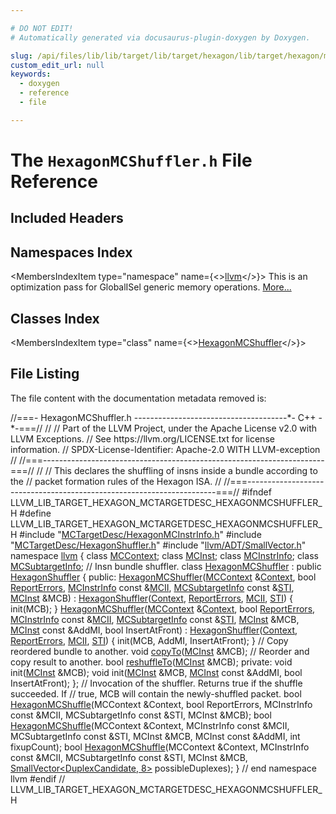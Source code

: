 ```yaml
---

# DO NOT EDIT!
# Automatically generated via docusaurus-plugin-doxygen by Doxygen.

slug: /api/files/lib/lib/target/lib/target/hexagon/lib/target/hexagon/mctargetdesc/hexagonmcshuffler-h
custom_edit_url: null
keywords:
  - doxygen
  - reference
  - file

---
```





# The `HexagonMCShuffler.h` File Reference

<DoxygenPage pluginConfig={pluginConfig}>



## Included Headers

<IncludesList>
<IncludesListItem
  filePath="MCTargetDesc/HexagonMCInstrInfo.h"
  permalink="/docs/api/files/lib/lib/target/lib/target/hexagon/lib/target/hexagon/mctargetdesc/hexagonmcinstrinfo-h"
  isLocal="true" />
<IncludesListItem
  filePath="MCTargetDesc/HexagonShuffler.h"
  permalink="/docs/api/files/lib/lib/target/lib/target/hexagon/lib/target/hexagon/mctargetdesc/hexagonshuffler-h"
  isLocal="true" />
<IncludesListItem
  filePath="llvm/ADT/SmallVector.h"
  permalink="/docs/api/files/include/include/llvm/include/llvm/adt/smallvector-h"
  isLocal="true" />
</IncludesList>

## Namespaces Index

<MembersIndex>

<MembersIndexItem
  type="namespace"
  name={<><a href="/docs/api/namespaces/llvm">llvm</a></>}>
This is an optimization pass for GlobalISel generic memory operations. <a href="/docs/api/namespaces/llvm/#details">More...</a>
</MembersIndexItem>

</MembersIndex>

## Classes Index

<MembersIndex>

<MembersIndexItem
  type="class"
  name={<><a href="/docs/api/classes/llvm/hexagonmcshuffler">HexagonMCShuffler</a></>}>
</MembersIndexItem>

</MembersIndex>


## File Listing

The file content with the documentation metadata removed is:

<ProgramListing>

<Link id="l00001" /><CodeLine lineNumber="1"><Highlight kind="comment">//===- HexagonMCShuffler.h --------------------------------------&#42;- C++ -&#42;-===//</Highlight><Highlight kind="normal"></Highlight></CodeLine>
<Link id="l00002" /><CodeLine lineNumber="2"><Highlight kind="normal"></Highlight><Highlight kind="comment">//</Highlight><Highlight kind="normal"></Highlight></CodeLine>
<Link id="l00003" /><CodeLine lineNumber="3"><Highlight kind="normal"></Highlight><Highlight kind="comment">// Part of the LLVM Project, under the Apache License v2.0 with LLVM Exceptions.</Highlight><Highlight kind="normal"></Highlight></CodeLine>
<Link id="l00004" /><CodeLine lineNumber="4"><Highlight kind="normal"></Highlight><Highlight kind="comment">// See https://llvm.org/LICENSE.txt for license information.</Highlight><Highlight kind="normal"></Highlight></CodeLine>
<Link id="l00005" /><CodeLine lineNumber="5"><Highlight kind="normal"></Highlight><Highlight kind="comment">// SPDX-License-Identifier: Apache-2.0 WITH LLVM-exception</Highlight><Highlight kind="normal"></Highlight></CodeLine>
<Link id="l00006" /><CodeLine lineNumber="6"><Highlight kind="normal"></Highlight><Highlight kind="comment">//</Highlight><Highlight kind="normal"></Highlight></CodeLine>
<Link id="l00007" /><CodeLine lineNumber="7"><Highlight kind="normal"></Highlight><Highlight kind="comment">//===----------------------------------------------------------------------===//</Highlight><Highlight kind="normal"></Highlight></CodeLine>
<Link id="l00008" /><CodeLine lineNumber="8"><Highlight kind="normal"></Highlight><Highlight kind="comment">//</Highlight><Highlight kind="normal"></Highlight></CodeLine>
<Link id="l00009" /><CodeLine lineNumber="9"><Highlight kind="normal"></Highlight><Highlight kind="comment">// This declares the shuffling of insns inside a bundle according to the</Highlight><Highlight kind="normal"></Highlight></CodeLine>
<Link id="l00010" /><CodeLine lineNumber="10"><Highlight kind="normal"></Highlight><Highlight kind="comment">// packet formation rules of the Hexagon ISA.</Highlight><Highlight kind="normal"></Highlight></CodeLine>
<Link id="l00011" /><CodeLine lineNumber="11"><Highlight kind="normal"></Highlight><Highlight kind="comment">//</Highlight><Highlight kind="normal"></Highlight></CodeLine>
<Link id="l00012" /><CodeLine lineNumber="12"><Highlight kind="normal"></Highlight><Highlight kind="comment">//===----------------------------------------------------------------------===//</Highlight><Highlight kind="normal"></Highlight></CodeLine>
<Link id="l00013" /><CodeLine lineNumber="13"><Highlight kind="normal"></Highlight></CodeLine>
<Link id="l00014" /><CodeLine lineNumber="14"><Highlight kind="normal"></Highlight><Highlight kind="preprocessor">#ifndef LLVM&#95;LIB&#95;TARGET&#95;HEXAGON&#95;MCTARGETDESC&#95;HEXAGONMCSHUFFLER&#95;H</Highlight><Highlight kind="normal"></Highlight></CodeLine>
<Link id="l00015" /><CodeLine lineNumber="15"><Highlight kind="normal"></Highlight><Highlight kind="preprocessor">#define LLVM&#95;LIB&#95;TARGET&#95;HEXAGON&#95;MCTARGETDESC&#95;HEXAGONMCSHUFFLER&#95;H</Highlight><Highlight kind="normal"></Highlight></CodeLine>
<Link id="l00016" /><CodeLine lineNumber="16"><Highlight kind="normal"></Highlight></CodeLine>
<Link id="l00017" /><CodeLine lineNumber="17"><Highlight kind="normal"></Highlight><Highlight kind="preprocessor">#include &quot;<a href="/docs/api/files/lib/lib/target/lib/target/hexagon/lib/target/hexagon/mctargetdesc/hexagonmcinstrinfo-h">MCTargetDesc/HexagonMCInstrInfo.h</a>&quot;</Highlight><Highlight kind="normal"></Highlight></CodeLine>
<Link id="l00018" /><CodeLine lineNumber="18"><Highlight kind="normal"></Highlight><Highlight kind="preprocessor">#include &quot;<a href="/docs/api/files/lib/lib/target/lib/target/hexagon/lib/target/hexagon/mctargetdesc/hexagonshuffler-h">MCTargetDesc/HexagonShuffler.h</a>&quot;</Highlight><Highlight kind="normal"></Highlight></CodeLine>
<Link id="l00019" /><CodeLine lineNumber="19"><Highlight kind="normal"></Highlight><Highlight kind="preprocessor">#include &quot;<a href="/docs/api/files/include/include/llvm/include/llvm/adt/smallvector-h">llvm/ADT/SmallVector.h</a>&quot;</Highlight><Highlight kind="normal"></Highlight></CodeLine>
<Link id="l00020" /><CodeLine lineNumber="20"><Highlight kind="normal"></Highlight></CodeLine>
<Link id="l00021" /><CodeLine lineNumber="21"><Highlight kind="normal"></Highlight><Highlight kind="keyword">namespace </Highlight><Highlight kind="normal"><a href="/docs/api/namespaces/llvm">llvm</a> &#123;</Highlight></CodeLine>
<Link id="l00022" /><CodeLine lineNumber="22"><Highlight kind="normal"></Highlight></CodeLine>
<Link id="l00023" /><CodeLine lineNumber="23"><Highlight kind="normal"></Highlight><Highlight kind="keyword">class </Highlight><Highlight kind="normal"><a href="/docs/api/classes/llvm/mccontext">MCContext</a>;</Highlight></CodeLine>
<Link id="l00024" /><CodeLine lineNumber="24"><Highlight kind="normal"></Highlight><Highlight kind="keyword">class </Highlight><Highlight kind="normal"><a href="/docs/api/classes/llvm/mcinst">MCInst</a>;</Highlight></CodeLine>
<Link id="l00025" /><CodeLine lineNumber="25"><Highlight kind="normal"></Highlight><Highlight kind="keyword">class </Highlight><Highlight kind="normal"><a href="/docs/api/classes/llvm/mcinstrinfo">MCInstrInfo</a>;</Highlight></CodeLine>
<Link id="l00026" /><CodeLine lineNumber="26"><Highlight kind="normal"></Highlight><Highlight kind="keyword">class </Highlight><Highlight kind="normal"><a href="/docs/api/classes/llvm/mcsubtargetinfo">MCSubtargetInfo</a>;</Highlight></CodeLine>
<Link id="l00027" /><CodeLine lineNumber="27"><Highlight kind="normal"></Highlight></CodeLine>
<Link id="l00028" /><CodeLine lineNumber="28"><Highlight kind="normal"></Highlight><Highlight kind="comment">// Insn bundle shuffler.</Highlight><Highlight kind="normal"></Highlight></CodeLine>
<Link id="l00029" /><CodeLine lineNumber="29" lineLink="/docs/api/classes/llvm/hexagonmcshuffler"><Highlight kind="normal"></Highlight><Highlight kind="keyword">class </Highlight><Highlight kind="normal"><a href="/docs/api/classes/llvm/hexagonmcshuffler/#ab828145ae3ee983f06d2efd4ad7a21cb">HexagonMCShuffler</a> : </Highlight><Highlight kind="keyword">public</Highlight><Highlight kind="normal"> <a href="/docs/api/classes/llvm/hexagonshuffler/#a1bea60acdfd80dd427535cbe669f568b">HexagonShuffler</a> &#123;</Highlight></CodeLine>
<Link id="l00030" /><CodeLine lineNumber="30"><Highlight kind="normal"></Highlight><Highlight kind="keyword">public</Highlight><Highlight kind="normal">:</Highlight></CodeLine>
<Link id="l00031" /><CodeLine lineNumber="31" lineLink="/docs/api/classes/llvm/hexagonmcshuffler/#ab828145ae3ee983f06d2efd4ad7a21cb"><Highlight kind="normal">  <a href="/docs/api/classes/llvm/hexagonmcshuffler/#ab828145ae3ee983f06d2efd4ad7a21cb">HexagonMCShuffler</a>(<a href="/docs/api/classes/llvm/mccontext">MCContext</a> &amp;<a href="/docs/api/classes/llvm/hexagonshuffler/#a04e7bcc848338f170b3227b216aec616">Context</a>, </Highlight><Highlight kind="keywordtype">bool</Highlight><Highlight kind="normal"> <a href="/docs/api/classes/llvm/hexagonshuffler/#a8ec546f90ddb525b6500986e6ac27239">ReportErrors</a>,</Highlight></CodeLine>
<Link id="l00032" /><CodeLine lineNumber="32"><Highlight kind="normal">                    <a href="/docs/api/classes/llvm/mcinstrinfo">MCInstrInfo</a> </Highlight><Highlight kind="keyword">const</Highlight><Highlight kind="normal"> &amp;<a href="/docs/api/classes/llvm/hexagonshuffler/#ac5472a417eff2e300c9e8f08bdee1297">MCII</a>, <a href="/docs/api/classes/llvm/mcsubtargetinfo">MCSubtargetInfo</a> </Highlight><Highlight kind="keyword">const</Highlight><Highlight kind="normal"> &amp;<a href="/docs/api/classes/llvm/hexagonshuffler/#ab93a83f6136cca7d527d21196676ccc4">STI</a>,</Highlight></CodeLine>
<Link id="l00033" /><CodeLine lineNumber="33"><Highlight kind="normal">                    <a href="/docs/api/classes/llvm/mcinst">MCInst</a> &amp;MCB)</Highlight></CodeLine>
<Link id="l00034" /><CodeLine lineNumber="34"><Highlight kind="normal">      : <a href="/docs/api/classes/llvm/hexagonshuffler/#a1bea60acdfd80dd427535cbe669f568b">HexagonShuffler</a>(<a href="/docs/api/classes/llvm/hexagonshuffler/#a04e7bcc848338f170b3227b216aec616">Context</a>, <a href="/docs/api/classes/llvm/hexagonshuffler/#a8ec546f90ddb525b6500986e6ac27239">ReportErrors</a>, <a href="/docs/api/classes/llvm/hexagonshuffler/#ac5472a417eff2e300c9e8f08bdee1297">MCII</a>, <a href="/docs/api/classes/llvm/hexagonshuffler/#ab93a83f6136cca7d527d21196676ccc4">STI</a>) &#123;</Highlight></CodeLine>
<Link id="l00035" /><CodeLine lineNumber="35"><Highlight kind="normal">    init(MCB);</Highlight></CodeLine>
<Link id="l00036" /><CodeLine lineNumber="36"><Highlight kind="normal">  &#125;</Highlight></CodeLine>
<Link id="l00037" /><CodeLine lineNumber="37"><Highlight kind="normal"></Highlight></CodeLine>
<Link id="l00038" /><CodeLine lineNumber="38" lineLink="/docs/api/classes/llvm/hexagonmcshuffler/#a09dfd3467401684077720391d3a69ea0"><Highlight kind="normal">  <a href="/docs/api/classes/llvm/hexagonmcshuffler/#a09dfd3467401684077720391d3a69ea0">HexagonMCShuffler</a>(<a href="/docs/api/classes/llvm/mccontext">MCContext</a> &amp;<a href="/docs/api/classes/llvm/hexagonshuffler/#a04e7bcc848338f170b3227b216aec616">Context</a>, </Highlight><Highlight kind="keywordtype">bool</Highlight><Highlight kind="normal"> <a href="/docs/api/classes/llvm/hexagonshuffler/#a8ec546f90ddb525b6500986e6ac27239">ReportErrors</a>,</Highlight></CodeLine>
<Link id="l00039" /><CodeLine lineNumber="39"><Highlight kind="normal">                    <a href="/docs/api/classes/llvm/mcinstrinfo">MCInstrInfo</a> </Highlight><Highlight kind="keyword">const</Highlight><Highlight kind="normal"> &amp;<a href="/docs/api/classes/llvm/hexagonshuffler/#ac5472a417eff2e300c9e8f08bdee1297">MCII</a>, <a href="/docs/api/classes/llvm/mcsubtargetinfo">MCSubtargetInfo</a> </Highlight><Highlight kind="keyword">const</Highlight><Highlight kind="normal"> &amp;<a href="/docs/api/classes/llvm/hexagonshuffler/#ab93a83f6136cca7d527d21196676ccc4">STI</a>,</Highlight></CodeLine>
<Link id="l00040" /><CodeLine lineNumber="40"><Highlight kind="normal">                    <a href="/docs/api/classes/llvm/mcinst">MCInst</a> &amp;MCB, <a href="/docs/api/classes/llvm/mcinst">MCInst</a> </Highlight><Highlight kind="keyword">const</Highlight><Highlight kind="normal"> &amp;AddMI, </Highlight><Highlight kind="keywordtype">bool</Highlight><Highlight kind="normal"> InsertAtFront)</Highlight></CodeLine>
<Link id="l00041" /><CodeLine lineNumber="41"><Highlight kind="normal">      : <a href="/docs/api/classes/llvm/hexagonshuffler/#a1bea60acdfd80dd427535cbe669f568b">HexagonShuffler</a>(<a href="/docs/api/classes/llvm/hexagonshuffler/#a04e7bcc848338f170b3227b216aec616">Context</a>, <a href="/docs/api/classes/llvm/hexagonshuffler/#a8ec546f90ddb525b6500986e6ac27239">ReportErrors</a>, <a href="/docs/api/classes/llvm/hexagonshuffler/#ac5472a417eff2e300c9e8f08bdee1297">MCII</a>, <a href="/docs/api/classes/llvm/hexagonshuffler/#ab93a83f6136cca7d527d21196676ccc4">STI</a>) &#123;</Highlight></CodeLine>
<Link id="l00042" /><CodeLine lineNumber="42"><Highlight kind="normal">    init(MCB, AddMI, InsertAtFront);</Highlight></CodeLine>
<Link id="l00043" /><CodeLine lineNumber="43"><Highlight kind="normal">  &#125;</Highlight></CodeLine>
<Link id="l00044" /><CodeLine lineNumber="44"><Highlight kind="normal"></Highlight></CodeLine>
<Link id="l00045" /><CodeLine lineNumber="45"><Highlight kind="normal">  </Highlight><Highlight kind="comment">// Copy reordered bundle to another.</Highlight><Highlight kind="normal"></Highlight></CodeLine>
<Link id="l00046" /><CodeLine lineNumber="46"><Highlight kind="normal">  </Highlight><Highlight kind="keywordtype">void</Highlight><Highlight kind="normal"> <a href="/docs/api/classes/llvm/hexagonmcshuffler/#ad7107b9902252656400f8760c3d657dd">copyTo</a>(<a href="/docs/api/classes/llvm/mcinst">MCInst</a> &amp;MCB);</Highlight></CodeLine>
<Link id="l00047" /><CodeLine lineNumber="47"><Highlight kind="normal"></Highlight></CodeLine>
<Link id="l00048" /><CodeLine lineNumber="48"><Highlight kind="normal">  </Highlight><Highlight kind="comment">// Reorder and copy result to another.</Highlight><Highlight kind="normal"></Highlight></CodeLine>
<Link id="l00049" /><CodeLine lineNumber="49"><Highlight kind="normal">  </Highlight><Highlight kind="keywordtype">bool</Highlight><Highlight kind="normal"> <a href="/docs/api/classes/llvm/hexagonmcshuffler/#a7acb90dc32e0d7297b6264ab4d25c348">reshuffleTo</a>(<a href="/docs/api/classes/llvm/mcinst">MCInst</a> &amp;MCB);</Highlight></CodeLine>
<Link id="l00050" /><CodeLine lineNumber="50"><Highlight kind="normal"></Highlight></CodeLine>
<Link id="l00051" /><CodeLine lineNumber="51"><Highlight kind="normal"></Highlight><Highlight kind="keyword">private</Highlight><Highlight kind="normal">:</Highlight></CodeLine>
<Link id="l00052" /><CodeLine lineNumber="52"><Highlight kind="normal">  </Highlight><Highlight kind="keywordtype">void</Highlight><Highlight kind="normal"> init(<a href="/docs/api/classes/llvm/mcinst">MCInst</a> &amp;MCB);</Highlight></CodeLine>
<Link id="l00053" /><CodeLine lineNumber="53"><Highlight kind="normal">  </Highlight><Highlight kind="keywordtype">void</Highlight><Highlight kind="normal"> init(<a href="/docs/api/classes/llvm/mcinst">MCInst</a> &amp;MCB, <a href="/docs/api/classes/llvm/mcinst">MCInst</a> </Highlight><Highlight kind="keyword">const</Highlight><Highlight kind="normal"> &amp;AddMI, </Highlight><Highlight kind="keywordtype">bool</Highlight><Highlight kind="normal"> InsertAtFront);</Highlight></CodeLine>
<Link id="l00054" /><CodeLine lineNumber="54"><Highlight kind="normal">&#125;;</Highlight></CodeLine>
<Link id="l00055" /><CodeLine lineNumber="55"><Highlight kind="normal"></Highlight></CodeLine>
<Link id="l00056" /><CodeLine lineNumber="56"><Highlight kind="normal"></Highlight><Highlight kind="comment">// Invocation of the shuffler.  Returns true if the shuffle succeeded.  If</Highlight><Highlight kind="normal"></Highlight></CodeLine>
<Link id="l00057" /><CodeLine lineNumber="57"><Highlight kind="normal"></Highlight><Highlight kind="comment">// true, MCB will contain the newly-shuffled packet.</Highlight><Highlight kind="normal"></Highlight></CodeLine>
<Link id="l00058" /><CodeLine lineNumber="58"><Highlight kind="normal"></Highlight><Highlight kind="keywordtype">bool</Highlight><Highlight kind="normal"> <a href="/docs/api/namespaces/llvm/#a2e62b46a3eb52ccf356ac99f8ebb3c06">HexagonMCShuffle</a>(MCContext &amp;Context, </Highlight><Highlight kind="keywordtype">bool</Highlight><Highlight kind="normal"> ReportErrors,</Highlight></CodeLine>
<Link id="l00059" /><CodeLine lineNumber="59"><Highlight kind="normal">                      MCInstrInfo </Highlight><Highlight kind="keyword">const</Highlight><Highlight kind="normal"> &amp;MCII, MCSubtargetInfo </Highlight><Highlight kind="keyword">const</Highlight><Highlight kind="normal"> &amp;STI,</Highlight></CodeLine>
<Link id="l00060" /><CodeLine lineNumber="60"><Highlight kind="normal">                      MCInst &amp;MCB);</Highlight></CodeLine>
<Link id="l00061" /><CodeLine lineNumber="61"><Highlight kind="normal"></Highlight><Highlight kind="keywordtype">bool</Highlight><Highlight kind="normal"> <a href="/docs/api/namespaces/llvm/#a2e62b46a3eb52ccf356ac99f8ebb3c06">HexagonMCShuffle</a>(MCContext &amp;Context, MCInstrInfo </Highlight><Highlight kind="keyword">const</Highlight><Highlight kind="normal"> &amp;MCII,</Highlight></CodeLine>
<Link id="l00062" /><CodeLine lineNumber="62"><Highlight kind="normal">                      MCSubtargetInfo </Highlight><Highlight kind="keyword">const</Highlight><Highlight kind="normal"> &amp;STI, MCInst &amp;MCB,</Highlight></CodeLine>
<Link id="l00063" /><CodeLine lineNumber="63"><Highlight kind="normal">                      MCInst </Highlight><Highlight kind="keyword">const</Highlight><Highlight kind="normal"> &amp;AddMI, </Highlight><Highlight kind="keywordtype">int</Highlight><Highlight kind="normal"> fixupCount);</Highlight></CodeLine>
<Link id="l00064" /><CodeLine lineNumber="64"><Highlight kind="normal"></Highlight><Highlight kind="keywordtype">bool</Highlight><Highlight kind="normal"> <a href="/docs/api/namespaces/llvm/#a2e62b46a3eb52ccf356ac99f8ebb3c06">HexagonMCShuffle</a>(MCContext &amp;Context, MCInstrInfo </Highlight><Highlight kind="keyword">const</Highlight><Highlight kind="normal"> &amp;MCII,</Highlight></CodeLine>
<Link id="l00065" /><CodeLine lineNumber="65"><Highlight kind="normal">                      MCSubtargetInfo </Highlight><Highlight kind="keyword">const</Highlight><Highlight kind="normal"> &amp;STI, MCInst &amp;MCB,</Highlight></CodeLine>
<Link id="l00066" /><CodeLine lineNumber="66"><Highlight kind="normal">                      <a href="/docs/api/namespaces/llvm/#a8fc529c79977cdd01e187986f960a07f">SmallVector&lt;DuplexCandidate, 8&gt;</a> possibleDuplexes);</Highlight></CodeLine>
<Link id="l00067" /><CodeLine lineNumber="67"><Highlight kind="normal"></Highlight></CodeLine>
<Link id="l00068" /><CodeLine lineNumber="68"><Highlight kind="normal">&#125; </Highlight><Highlight kind="comment">// end namespace llvm</Highlight><Highlight kind="normal"></Highlight></CodeLine>
<Link id="l00069" /><CodeLine lineNumber="69"><Highlight kind="normal"></Highlight></CodeLine>
<Link id="l00070" /><CodeLine lineNumber="70"><Highlight kind="normal"></Highlight><Highlight kind="preprocessor">#endif </Highlight><Highlight kind="comment">// LLVM&#95;LIB&#95;TARGET&#95;HEXAGON&#95;MCTARGETDESC&#95;HEXAGONMCSHUFFLER&#95;H</Highlight><Highlight kind="normal"></Highlight></CodeLine>

</ProgramListing>

</DoxygenPage>
